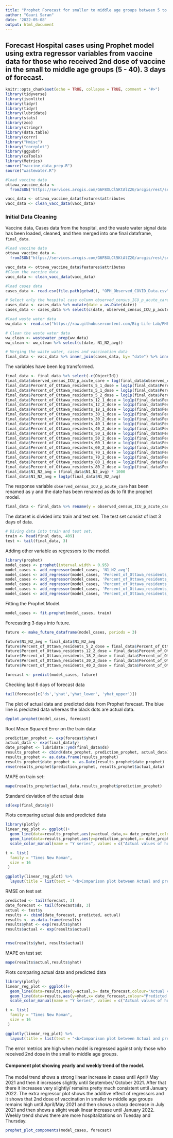 ```yaml
---
title: "Prophet Forecast for smaller to middle age groups between 5 to 40 year old vaccine 2 dose"
author: "Gauri Saran"
date: '2022-05-08'
output: html_document
---
```


## <b> Forecast Hospital cases using Prophet model using extra regressor variables from vaccine data for those who received 2nd dose of vaccine in the small to middle age groups (5 - 40). 3 days of forecast.</b>

```r
knitr::opts_chunk$set(echo = TRUE, collapse = TRUE, comment = "#>")
library(tidyverse)
library(jsonlite)
library(tidyr)
library(tidyr)
library(lubridate)
library(stats)
library(zoo)
library(stringr)
library(data.table)
library(corrr)
library("Hmisc")
library("corrplot")
library(ggpubr)
library(caTools)
library(Metrics)
source("vaccine_data_prep.R")
source("wastewater.R")
```



```r
#load vaccine data 
ottawa_vaccine_data <-
  fromJSON("https://services.arcgis.com/G6F8XLCl5KtAlZ2G/arcgis/rest/services/COVID-19_Vaccine_Coverage_by_Day_by_Age_by_Dose_for_Ottawa_Residents/FeatureServer/0/query?where=1%3D1&outFields=*&outSR=4326&f=json")

vacc_data <- ottawa_vaccine_data$features$attributes
vacc_data <- clean_vacc_data(vacc_data)

```

### Initial Data Cleaning

Vaccine data, Cases data from the hospital, and the waste water signal data has been loaded, cleaned, and then merged into one final dataframe, `final_data`.

```r
#load vaccine data 
ottawa_vaccine_data <-
  fromJSON("https://services.arcgis.com/G6F8XLCl5KtAlZ2G/arcgis/rest/services/COVID-19_Vaccine_Coverage_by_Day_by_Age_by_Dose_for_Ottawa_Residents/FeatureServer/0/query?where=1%3D1&outFields=*&outSR=4326&f=json")

vacc_data <- ottawa_vaccine_data$features$attributes
#Clean the vaccine data
vacc_data <- clean_vacc_data(vacc_data)

#load cases data
cases_data <- read.csv(file.path(getwd(), "OPH_Observed_COVID_Data.csv"))

# Select only the hospital case column observed_census_ICU_p_acute_care from the data
cases_data <- cases_data %>% mutate(date = as.Date(date))
cases_data <- cases_data %>% select(c(date, observed_census_ICU_p_acute_care))

#load waste water data
ww_data <- read.csv("https://raw.githubusercontent.com/Big-Life-Lab/PHESD/main/Wastewater/Ottawa/Data/wastewater_virus.csv")

# Clean the waste water data
ww_clean <- wastewater_prep(ww_data)
ww_clean <- ww_clean %>% select(c(date, N1_N2_avg))

# Merging the waste water, cases and vaccination data
final_data <- vacc_data %>% inner_join(cases_data, by= "date") %>% inner_join(ww_clean, by = "date") %>% arrange(date)

```

The variables have been log transformed.

```r
final_data <- final_data %>% select(-c(ObjectId))
final_data$observed_census_ICU_p_acute_care = log(final_data$observed_census_ICU_p_acute_care)
final_data$Percent_of_Ottawa_residents_5_1_dose = log1p(final_data$Percent_of_Ottawa_residents_5_1_dose)
final_data$Percent_of_Ottawa_residents_5_1_dose = log1p(final_data$Percent_of_Ottawa_residents_5_1_dose)
final_data$Percent_of_Ottawa_residents_5_2_dose = log1p(final_data$Percent_of_Ottawa_residents_5_2_dose)
final_data$Percent_of_Ottawa_residents_12_1_dose = log1p(final_data$Percent_of_Ottawa_residents_12_1_dose)
final_data$Percent_of_Ottawa_residents_12_2_dose = log1p(final_data$Percent_of_Ottawa_residents_12_2_dose)
final_data$Percent_of_Ottawa_residents_18_1_dose = log1p(final_data$Percent_of_Ottawa_residents_18_1_dose)
final_data$Percent_of_Ottawa_residents_30_1_dose = log1p(final_data$Percent_of_Ottawa_residents_30_1_dose)
final_data$Percent_of_Ottawa_residents_30_2_dose = log1p(final_data$Percent_of_Ottawa_residents_30_2_dose)
final_data$Percent_of_Ottawa_residents_40_1_dose = log1p(final_data$Percent_of_Ottawa_residents_40_1_dose)
final_data$Percent_of_Ottawa_residents_40_2_dose = log1p(final_data$Percent_of_Ottawa_residents_40_2_dose)
final_data$Percent_of_Ottawa_residents_50_1_dose = log1p(final_data$Percent_of_Ottawa_residents_50_1_dose)
final_data$Percent_of_Ottawa_residents_50_2_dose = log1p(final_data$Percent_of_Ottawa_residents_50_2_dose)
final_data$Percent_of_Ottawa_residents_60_1_dose = log1p(final_data$Percent_of_Ottawa_residents_60_1_dose)
final_data$Percent_of_Ottawa_residents_60_2_dose = log1p(final_data$Percent_of_Ottawa_residents_60_2_dose)
final_data$Percent_of_Ottawa_residents_70_1_dose = log1p(final_data$Percent_of_Ottawa_residents_70_1_dose)
final_data$Percent_of_Ottawa_residents_70_2_dose = log1p(final_data$Percent_of_Ottawa_residents_70_2_dose)
final_data$Percent_of_Ottawa_residents_80_1_dose = log1p(final_data$Percent_of_Ottawa_residents_80_1_dose)
final_data$Percent_of_Ottawa_residents_80_2_dose = log1p(final_data$Percent_of_Ottawa_residents_80_2_dose)
final_data$N1_N2_avg = (final_data$N1_N2_avg) * 1000
final_data$N1_N2_avg = log1p(final_data$N1_N2_avg)

```

The response variable `observed_census_ICU_p_acute_care` has been renamed as y and the date has been renamed as ds to fit the prophet model.

```r
final_data <- final_data %>% rename(y = observed_census_ICU_p_acute_care, ds = date)
```

The dataset is divided into train and test set. The test set consist of last 3 days of data.

```r
# Diving data into train and test set.
train <- head(final_data, 409)
test <- tail(final_data, 3)

```

Adding other variable as regressors to the model.

```r
library(prophet)
model_cases <- prophet(interval.width = 0.95)
model_cases <- add_regressor(model_cases, 'N1_N2_avg')
model_cases <- add_regressor(model_cases, 'Percent_of_Ottawa_residents_5_2_dose')
model_cases <- add_regressor(model_cases, 'Percent_of_Ottawa_residents_12_2_dose')
model_cases <- add_regressor(model_cases, 'Percent_of_Ottawa_residents_18_2_dose')
model_cases <- add_regressor(model_cases, 'Percent_of_Ottawa_residents_30_2_dose')
model_cases <- add_regressor(model_cases, 'Percent_of_Ottawa_residents_40_2_dose')

```

Fitting the Prophet Model.

```r
model_cases <- fit.prophet(model_cases, train)
```

Forecasting 3 days into future.

```r
future <- make_future_dataframe(model_cases, periods = 3)

```


```r
future$N1_N2_avg = final_data$N1_N2_avg
future$Percent_of_Ottawa_residents_5_2_dose = final_data$Percent_of_Ottawa_residents_5_2_dose
future$Percent_of_Ottawa_residents_12_2_dose = final_data$Percent_of_Ottawa_residents_12_2_dose
future$Percent_of_Ottawa_residents_18_2_dose = final_data$Percent_of_Ottawa_residents_18_2_dose
future$Percent_of_Ottawa_residents_30_2_dose = final_data$Percent_of_Ottawa_residents_30_2_dose
future$Percent_of_Ottawa_residents_40_2_dose = final_data$Percent_of_Ottawa_residents_40_2_dose
```


```r
forecast <- predict(model_cases, future)


```

Checking last 6 days of forecast data

```r
tail(forecast[c('ds','yhat','yhat_lower', 'yhat_upper')])


```

The plot of actual data and predicted data from Prophet forecast. The blue line is predicted data whereas the black dots are actual data.


```r
dyplot.prophet(model_cases, forecast)

```

Root Mean Squared Error on the train data:


```r
prediction_prophet <- exp(forecast$yhat)
actual_data <- exp(final_data$y)
date_prophet <- lubridate::ymd(final_data$ds)
results_prophet <- cbind(date_prophet, prediction_prophet, actual_data)
results_prophet <- as.data.frame(results_prophet)
results_prophet$date_prophet <- as.Date(results_prophet$date_prophet)
rmse(results_prophet$prediction_prophet, results_prophet$actual_data)

```


MAPE on train set:

```r
mape(results_prophet$actual_data,results_prophet$prediction_prophet)
```

Standard deviation of the actual data


```r
sd(exp(final_data$y))

```

Plots comparing actual data and predicted data 


```r
library(plotly)
linear_reg_plot <- ggplot()+
  geom_line(data=results_prophet,aes(y=actual_data,x= date_prophet,colour="Actual values of hospital cases"),size=1 )+
  geom_line(data=results_prophet,aes(y=prediction_prophet,x= date_prophet,colour="Predicted values of hospital cases"),size=1) +
  scale_color_manual(name = "Y series", values = c("Actual values of hospital cases" = "green", "Predicted values of hospital cases" = "lightblue"))

t <- list(
  family = "Times New Roman",
  size = 16
 )

ggplotly(linear_reg_plot) %>%
  layout(title = list(text = "<b>Comparison plot between Actual and predicted values for Prophet model regressed against those who received 2nd dose.</b>", font = t), xaxis = list(title = ""), yaxis = list(title = "<b>Hospital Cases</b>"), width=1100)

```

RMSE on test set

```r
predicted <- tail(forecast, 3)
date_forecast <- tail(forecast$ds, 3)
actual <- test$y
results <- cbind(date_forecast, predicted, actual)
results <- as.data.frame(results)
results$yhat <- exp(results$yhat)
results$actual <- exp(results$actual)


rmse(results$yhat, results$actual)

```
MAPE on test set

```r
mape(results$actual,results$yhat)
```


Plots comparing actual data and predicted data

```r
library(plotly)
linear_reg_plot <- ggplot()+
  geom_line(data=results,aes(y=actual,x= date_forecast,colour="Actual values of hospital cases"),size=1 )+
  geom_line(data=results,aes(y=yhat,x= date_forecast,colour="Predicted values of hospital cases"),size=1) +
  scale_color_manual(name = "Y series", values = c("Actual values of hospital cases" = "green", "Predicted values of hospital cases" = "red"))

t <- list(
  family = "Times New Roman",
  size = 16
 )

ggplotly(linear_reg_plot) %>%
  layout(title = list(text = "<b>Comparison plot between Actual and predicted values for Linear Regression model</b>", font = t), xaxis = list(title = ""), yaxis = list(title = "<b>Hospital Cases</b>"), width=1100)

```

The error metrics are high when model is regressed against only those who received 2nd dose in the small to middle age groups. 


#### <b>Component plot showing yearly and weekly trend of the model.</b>
The model trend shows a strong linear increase in cases until April/ May 2021 and then it increases slightly until September/ October 2021. After that there it increases very slightly/ remains pretty much consistent until January 2022.
The extra regressor plot shows the additive effect of regressors and it shows that 2nd dose of vaccination in smaller to middle age groups remains high until April/May 2021 and then shows a sharp decrease in July 2021 and then shows a slight weak linear increase until January 2022. 
Weekly trend shows there are more hospitalizations on Tuesday and Thursday.


```r
prophet_plot_components(model_cases, forecast)


```